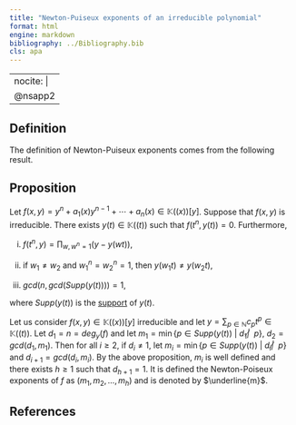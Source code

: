 ```yaml
---
title: "Newton-Puiseux exponents of an irreducible polynomial"
format: html
engine: markdown
bibliography: ../Bibliography.bib
cls: apa
---
```


---
nocite: |
  @nsapp2
---

## Definition

The definition of Newton-Puiseux exponents comes from the following result.

::: {.callout-note appearance="minimal"}
## Proposition

Let $f(x,y) = y^n + a_1(x)y^{n-1} + \cdots + a_n(x) \in \mathbb{K}((x))[y]$. Suppose that $f(x,y)$ is irreducible. There exists $y(t) \in \mathbb{K}((t))$ such that $f(t^n, y(t)) = 0$. Furthermore,

(i) $f(t^n, y) = \prod_{w, w^n = 1} (y - y(wt))$,

(ii) if $w_1 \ne w_2$ and $w_1^n = w_2^n = 1$, then $y(w_1t) \ne y(w_2t)$,

(iii) $gcd(n, gcd(Supp(y(t)))) = 1$,

where $Supp(y(t))$ is the [support](Support.qmd) of $y(t)$.
:::

Let us consider $f(x,y) \in \mathbb{K}((x))[y]$ irreducible and let $y = \sum_{p \in \mathbb{N}} c_p t^p \in \mathbb{K}((t))$. Let $d_1 = n = deg_y(f)$ and let $m_1 = \min \{p \in Supp(y(t)) ~ | ~ d_1 \not | \ \ p\}$, $d_2 = gcd(d_1, m_1)$. Then for all $i \ge 2$, if $d_i \ne 1$, let $m_i = \min \{p \in Supp(y(t)) ~ | ~ d_i \not | \ \ p \}$ and $d_{i+1} = gcd(d_i, m_i)$. By the above proposition, $m_i$ is well defined and there exists $h \ge 1$ such that $d_{h+1} = 1$. It is defined the Newton-Poiseux exponents of $f$ as $(m_1, m_2, \ldots, m_h)$ and is denoted by $\underline{m}$.

## References

::: {#refs}

:::